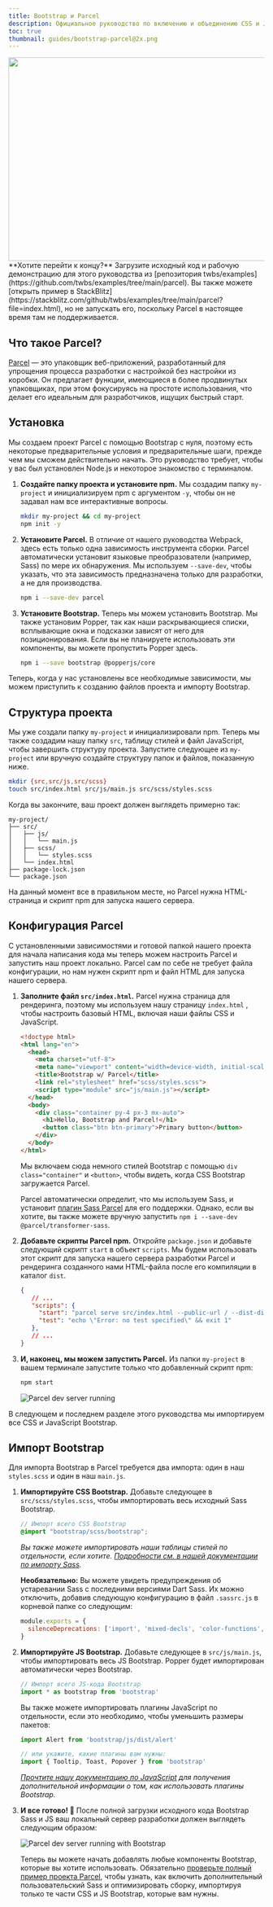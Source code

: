 ```yaml
---
title: Bootstrap и Parcel
description: Официальное руководство по включению и объединению CSS и JavaScript Bootstrap в ваш проект с помощью Parcel.
toc: true
thumbnail: guides/bootstrap-parcel@2x.png
---
```


<img class="d-block mx-auto mb-4 img-fluid rounded-3" srcset="/docs/[[config:docs_version]]/assets/img/guides/bootstrap-parcel.png, /docs/[[config:docs_version]]/assets/img/guides/bootstrap-parcel@2x.png 2x" src="/docs/[[config:docs_version]]/assets/img/guides/bootstrap-parcel.png" width="800" height="400" alt=""/>

<Callout>
**Хотите перейти к концу?** Загрузите исходный код и рабочую демонстрацию для этого руководства из [репозитория twbs/examples](https://github.com/twbs/examples/tree/main/parcel). Вы также можете [открыть пример в StackBlitz](https://stackblitz.com/github/twbs/examples/tree/main/parcel?file=index.html), но не запускать его, поскольку Parcel в настоящее время там не поддерживается.
</Callout>

## Что такое Parcel?

[Parcel](https://parceljs.org/) — это упаковщик веб-приложений, разработанный для упрощения процесса разработки с настройкой без настройки из коробки. Он предлагает функции, имеющиеся в более продвинутых упаковщиках, при этом фокусируясь на простоте использования, что делает его идеальным для разработчиков, ищущих быстрый старт.

## Установка

Мы создаем проект Parcel с помощью Bootstrap с нуля, поэтому есть некоторые предварительные условия и предварительные шаги, прежде чем мы сможем действительно начать. Это руководство требует, чтобы у вас был установлен Node.js и некоторое знакомство с терминалом.

1. **Создайте папку проекта и установите npm.** Мы создадим папку `my-project` и инициализируем npm с аргументом `-y`, чтобы он не задавал нам все интерактивные вопросы.

   ```sh
   mkdir my-project && cd my-project
   npm init -y
   ```

2. **Установите Parcel.** В отличие от нашего руководства Webpack, здесь есть только одна зависимость инструмента сборки. Parcel автоматически установит языковые преобразователи (например, Sass) по мере их обнаружения. Мы используем `--save-dev`, чтобы указать, что эта зависимость предназначена только для разработки, а не для производства.

   ```sh
   npm i --save-dev parcel
   ```

3. **Установите Bootstrap.** Теперь мы можем установить Bootstrap. Мы также установим Popper, так как наши раскрывающиеся списки, всплывающие окна и подсказки зависят от него для позиционирования. Если вы не планируете использовать эти компоненты, вы можете пропустить Popper здесь.

   ```sh
   npm i --save bootstrap @popperjs/core
   ```

Теперь, когда у нас установлены все необходимые зависимости, мы можем приступить к созданию файлов проекта и импорту Bootstrap.

## Структура проекта

Мы уже создали папку `my-project` и инициализировали npm. Теперь мы также создадим нашу папку `src`, таблицу стилей и файл JavaScript, чтобы завершить структуру проекта. Запустите следующее из `my-project` или вручную создайте структуру папок и файлов, показанную ниже.

```sh
mkdir {src,src/js,src/scss}
touch src/index.html src/js/main.js src/scss/styles.scss
```

Когда вы закончите, ваш проект должен выглядеть примерно так:

```text
my-project/
├── src/
│   ├── js/
│   │   └── main.js
│   ├── scss/
│   │   └── styles.scss
│   └── index.html
├── package-lock.json
└── package.json
```

На данный момент все в правильном месте, но Parcel нужна HTML-страница и скрипт npm для запуска нашего сервера.

## Конфигурация Parcel

С установленными зависимостями и готовой папкой нашего проекта для начала написания кода мы теперь можем настроить Parcel и запустить наш проект локально. Parcel сам по себе не требует файла конфигурации, но нам нужен скрипт npm и файл HTML для запуска нашего сервера.

1. **Заполните файл `src/index.html`.** Parcel нужна страница для рендеринга, поэтому мы используем нашу страницу `index.html` , чтобы настроить базовый HTML, включая наши файлы CSS и JavaScript.

   ```html
   <!doctype html>
   <html lang="en">
     <head>
       <meta charset="utf-8">
       <meta name="viewport" content="width=device-width, initial-scale=1">
       <title>Bootstrap w/ Parcel</title>
       <link rel="stylesheet" href="scss/styles.scss">
       <script type="module" src="js/main.js"></script>
     </head>
     <body>
       <div class="container py-4 px-3 mx-auto">
         <h1>Hello, Bootstrap and Parcel!</h1>
         <button class="btn btn-primary">Primary button</button>
       </div>
     </body>
   </html>
   ```

   Мы включаем сюда немного стилей Bootstrap с помощью `div class="container"` и `<button>`, чтобы видеть, когда CSS Bootstrap загружается Parcel.

   Parcel автоматически определит, что мы используем Sass, и установит [плагин Sass Parcel](https://parceljs.org/languages/sass/) для его поддержки. Однако, если вы хотите, вы также можете вручную запустить `npm i --save-dev @parcel/transformer-sass`.

2. **Добавьте скрипты Parcel npm.** Откройте `package.json` и добавьте следующий скрипт `start` в объект `scripts`. Мы будем использовать этот скрипт для запуска нашего сервера разработки Parcel и рендеринга созданного нами HTML-файла после его компиляции в каталог `dist`.

   ```json
   {
      // ...
      "scripts": {
        "start": "parcel serve src/index.html --public-url / --dist-dir dist",
        "test": "echo \"Error: no test specified\" && exit 1"
      },
      // ...
   }
   ```

3. **И, наконец, мы можем запустить Parcel.** Из папки `my-project` в вашем терминале запустите только что добавленный скрипт npm:

   ```sh
   npm start
   ```

   <img class="img-fluid" src="/docs/[[config:docs_version]]/assets/img/guides/parcel-dev-server.png" alt="Parcel dev server running" />

В следующем и последнем разделе этого руководства мы импортируем все CSS и JavaScript Bootstrap.

## Импорт Bootstrap

Для импорта Bootstrap в Parcel требуется два импорта: один в наш `styles.scss` и один в наш `main.js`.

1. **Импортируйте CSS Bootstrap.** Добавьте следующее в `src/scss/styles.scss`, чтобы импортировать весь исходный Sass Bootstrap.

   ```scss
   // Импорт всего CSS Bootstrap
   @import "bootstrap/scss/bootstrap";
   ```

   *Вы также можете импортировать наши таблицы стилей по отдельности, если хотите. [Подробности см. в нашей документации по импорту Sass]([[docsref:/customize/sass#importing]]).*

   **Необязательно:** Вы можете увидеть предупреждения об устаревании Sass с последними версиями Dart Sass. Их можно отключить, добавив следующую конфигурацию в файл `.sassrc.js` в корневой папке со следующим:

   ```js
   module.exports = {
     silenceDeprecations: ['import', 'mixed-decls', 'color-functions', 'global-builtin']
   }
   ```

2. **Импортируйте JS Bootstrap.** Добавьте следующее в `src/js/main.js`, чтобы импортировать весь JS Bootstrap. Popper будет импортирован автоматически через Bootstrap.

   ```js
   // Импорт всего JS-кода Bootstrap
   import * as bootstrap from 'bootstrap'
   ```

   Вы также можете импортировать плагины JavaScript по отдельности, если это необходимо, чтобы уменьшить размеры пакетов:

   ```js
   import Alert from 'bootstrap/js/dist/alert'

   // или укажите, какие плагины вам нужны:
   import { Tooltip, Toast, Popover } from 'bootstrap'
   ```

   *[Прочтите нашу документацию по JavaScript]([[docsref:/getting-started/javascript/]]) для получения дополнительной информации о том, как использовать плагины Bootstrap.*

3. **И все готово! 🎉** После полной загрузки исходного кода Bootstrap Sass и JS ваш локальный сервер разработки должен выглядеть следующим образом:

   <img class="img-fluid" src="/docs/[[config:docs_version]]/assets/img/guides/parcel-dev-server-bootstrap.png" alt="Parcel dev server running with Bootstrap" />

   Теперь вы можете начать добавлять любые компоненты Bootstrap, которые вы хотите использовать. Обязательно [проверьте полный пример проекта Parcel](https://github.com/twbs/examples/tree/main/parcel), чтобы узнать, как включить дополнительный пользовательский Sass и оптимизировать сборку, импортируя только те части CSS и JS Bootstrap, которые вам нужны.

<GuideFooter />
